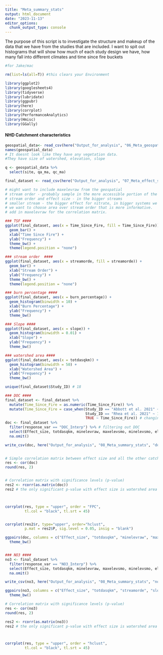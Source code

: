 ```yaml
---
title: "Meta_summary_stats"
output: html_document
date: "2023-11-13"
editor_options: 
  chunk_output_type: console
---
```


The purpose of this script is to investigate the structure and makeup of the data that we have from the studies that are included. I want to spit out histograms that will show how much of each study design we have, how many fall into different climates and time since fire buckets


```r
#for Jake/mac

rm(list=ls(all=T)) #this clears your Environment

library(ggplot2)
library(googlesheets4)
library(tidyverse)
library(lubridate)
library(ggpubr)
library(here)
library(corrplot)
library(PerformanceAnalytics)
library(Hmisc)
library(GGally)
```

#### NHD Catchment characteristics ####
```r
geospatial_data<- read_csv(here("Output_for_analysis", "06_Meta_geospatial_extraction_with_comids", "Geospatial_data_2024-01-18.csv"))
names(geospatial_data)
# It doesnt look like they have any vegetation data. 
#They have size of watershed, elevation, slope 

q <- geospatial_data %>% 
  select(site, qa_ma, qc_ma)
```


```r
final_dataset <- read_csv(here("Output_for_analysis", "07_Meta_effect_size_models", "effect_size_geospatial_fire_lat_long.csv"))

# might want to include maxelevraw from the geospatial 
# stream order - probably sample in the more accessible portion of the catchment 
# stream order and effect size - in the bigger streams
# smaller stream - the bigger effect for nitrate, in bigger systems we are seeing a dilution of the impact. Stream order and watershed area are redundant because they can be used for a proxy for each other. 
# we want to choose area over stream order that is more informative. 
# add in maxelevraw for the correlation matrix.

```

```r
### TSF ####
ggplot(final_dataset, aes(x = Time_Since_Fire, fill = Time_Since_Fire)) +
  geom_bar() +
  xlab("Time Since Fire") +
  ylab("Frequency") +
  theme_bw() +
  theme(legend.position = "none")

### stream order  ####
ggplot(final_dataset, aes(x = streamorde, fill = streamorde)) +
  geom_bar() +
  xlab("Stream Order") +
  ylab("Frequency") +
  theme_bw() +
  theme(legend.position = "none")

### burn percentage ####
ggplot(final_dataset, aes(x = burn_percentage)) + 
  geom_histogram(binwidth = 10) +
  xlab("Burn Percentage") +
  ylab("Frequency") +
  theme_bw()

### Slope ####
ggplot(final_dataset, aes(x = slope)) + 
  geom_histogram(binwidth = 0.01) +
  xlab("Slope") +
  ylab("Frequency") +
  theme_bw()

### watershed area ####
ggplot(final_dataset, aes(x = totdasqkm)) + 
  geom_histogram(binwidth = 50) +
  xlab("Watershed Area") +
  ylab("Frequency") +
  theme_bw()
```

```r
unique(final_dataset$Study_ID) # 18
```
```r
### DOC #### 
final_dataset <- final_dataset %>% 
  mutate(Time_Since_Fire = as.numeric(Time_Since_Fire)) %>% 
  mutate(Time_Since_Fire = case_when(Study_ID == "Abbott et al. 2021" ~ 10,
                                     Study_ID == "Rhea et al. 2021" ~ 15,
                                     TRUE ~ Time_Since_Fire)) # changing the time since fire to a numeric structure and changing the abbott and rhea time since fire to the exact time since fire 
doc <- final_dataset %>% 
  filter(response_var == "DOC_Interp") %>% # filtering out DOC 
  select(Effect_size, totdasqkm, minelevraw, maxelevsmo, minelevsmo, elevfixed, slope, burn_percentage, Time_Since_Fire) %>% # Only want to do the catchment characteristics
  na.omit()

write_csv(doc, here("Output_for_analysis", "08_Meta_summary_stats", "doc_meta_random_forest.csv"))

  
# Simple correlation matrix between effect size and all the other catchment characteristics
res <- cor(doc)
round(res, 2) 


# Correlation matrix with significance levels (p-value)
res2 <- rcorr(as.matrix(doc))
res2 # the only significant p-value with effect size is watershed area



corrplot(res, type = "upper", order = "FPC", 
         tl.col = "black", tl.srt = 45)


corrplot(res2$r, type="upper", order="hclust", 
         p.mat = res2$P, sig.level = 0.05, insig = "blank")

ggpairs(doc, columns = c("Effect_size", "totdasqkm", "minelevraw", "maxelevsmo","minelevsmo", "elevfixed", "slope", "burn_percentage", "Time_Since_Fire")) +
  theme_bw()


### NO3 #### 
no3 <- final_dataset %>% 
  filter(response_var == "NO3_Interp") %>% 
  select(Effect_size, totdasqkm, minelevraw, maxelevsmo, minelevsmo, elevfixed, slope, burn_percentage, Time_Since_Fire) %>% 
  na.omit()

write_csv(no3, here("Output_for_analysis", "08_Meta_summary_stats", "no3_meta_random_forest.csv"))

ggpairs(no3, columns = c("Effect_size", "totdasqkm", "streamorde", "slope", "burn_percentage", "Time_Since_Fire")) +
  theme_bw()

# Correlation matrix with significance levels (p-value)
res <- cor(no3)
round(res, 2) 

res2 <- rcorr(as.matrix(no3))
res2 # the only significant p-value with effect size is watershed area



corrplot(res, type = "upper", order = "hclust", 
         tl.col = "black", tl.srt = 45)



```















